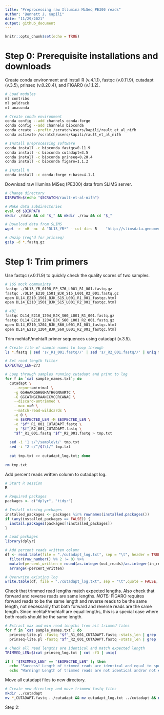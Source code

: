 ```yaml
---
title: "Preprocessing raw Illumina MiSeq PE300 reads"
author: "Bennett J. Kapili"
date: "11/29/2021"
output: github_document
---
```


```r
knitr::opts_chunk$set(echo = TRUE)
```


# Step 0: Prerequisite installations and downloads

Create conda environment and install R (v.4.1.1), fastqc (v.0.11.9), cutadapt (v.3.5), prinseq (v.0.20.4), and FIGARO (v.1.1.2).
```bash
# Load modules
ml contribs
ml poldrack
ml anaconda

# Create conda environment
conda config --add channels conda-forge
conda config --add channels bioconda
conda create --prefix /scratch/users/kapili/rault_et_al_nifh
conda activate /scratch/users/kapili/rault_et_al_nifh

# Install preprocessing software
conda install -c bioconda fastqc=0.11.9
conda install -c bioconda cutadapt=3.5
conda install -c bioconda prinseq=0.20.4
conda install -c bioconda figaro=1.1.2

# Install R
conda install -c conda-forge r-base=4.1.1
```

Download raw Illumina MiSeq (PE300) data from SLIMS server.
```bash
# Change directory
DIRPATH=$(echo "$SCRATCH/rault-et-al-nifh")

# Make data subdirectories
eval cd $DIRPATH
mkdir ./data && cd "$_" && mkdir ./raw && cd "$_"

# Download data from SLIMS
wget -r -nH -nc -A "DL13_YR*" --cut-dirs 5    "http://slimsdata.genomecenter.ucdavis.edu/Data/by0xe2e70/210830_M00384_0012_MS3086631-600V3/Unaligned/Project_ADAS_Dekas13_MCRA_NIFH/"

# Unzip (req'd for prinseq)
gzip -d *.fastq.gz
```


# Step 1: Trim primers

Use fastqc (v.0.11.9) to quickly check the quality scores of two samples.
```bash
# 16S mock communinty
fastqc ./DL13_YR_0108_EP_S76_L001_R1_001.fastq.gz
fastqc ./DL14_E210_1501_BJK_S15_L001_R2_001.fastq.gz
open DL14_E210_1501_BJK_S15_L001_R1_001_fastqc.html
open DL14_E210_1501_BJK_S15_L001_R2_001_fastqc.html

# 4BI
fastqc DL14_E210_1204_BJK_S60_L001_R1_001.fastq.gz
fastqc DL14_E210_1204_BJK_S60_L001_R2_001.fastq.gz
open DL14_E210_1204_BJK_S60_L001_R1_001_fastqc.html
open DL14_E210_1204_BJK_S60_L001_R2_001_fastqc.html
```

Trim mehtaF/mehtaR primer sequences using cutadapt (v.3.5).
```bash
# Create file of sample names to loop through
ls *.fastq | sed 's/_R1_001.fastq//' | sed 's/_R2_001.fastq//' | uniq > sample_names.txt

# Set read length filter
EXPECTED_LEN=273

# Loop through samples running cutadapt and print to log
for f in `cat sample_names.txt`; do
  cutadapt \
    --report=minimal \
    -g GGHAARGGHGGHATHGGNAARTC \
    -G GGCATNGCRAANCCVCCRCANAC \
    --discard-untrimmed \
    --max-n=0 \
    --match-read-wildcards \
    -e 0 \
    -m $EXPECTED_LEN -M $EXPECTED_LEN \
    -o "$f"_R1_001_CUTADAPT.fastq \
    -p "$f"_R2_001_CUTADAPT.fastq \
    "$f"_R1_001.fastq "$f"_R2_001.fastq > tmp.txt
  
  sed -i '1 s/^/sample\t/' tmp.txt
  sed -i "2 s/^/$f\t/" tmp.txt
  
  cat tmp.txt >> cutadapt_log.txt; done
  
rm tmp.txt
```

Add percent reads written column to cutadapt log.
```r
# Start R session
R

# Required packages
packages <- c("dplyr", "tidyr")

# Install missing packages
installed_packages <- packages %in% rownames(installed.packages())
if (any(installed_packages == FALSE)) {
  install.packages(packages[!installed_packages])
}

# Load packages
library(dplyr)

# Add percent reads written column
df <- read.table(file = "./cutadapt_log.txt", sep = "\t", header = TRUE) %>%
  filter(row_number() %% 2 != 0) %>%
  mutate(percent_written = round(as.integer(out_reads)/as.integer(in_reads)*100, 1)) %>%
  arrange(-percent_written)

# Overwrite existing log
write.table(df, file = "./cutadapt_log.txt", sep = "\t",quote = FALSE, col.names = TRUE, row.names = FALSE)
```

Check that trimmed read lengths match expected lengths. Also check that forward and reverse reads are same lengths. *NOTE:* FIGARO requires forward reads to be the same length and reverse reads to be the same length, not necessarily that both forward and reverse reads are the same length. Since mehtaF/mehtaR are equal lengths, this is a special case where both reads should be the same length.
```bash
# Extract max and min read lengths from all trimmed files
for f in `cat sample_names.txt`; do
  prinseq-lite.pl -fastq "$f"_R1_001_CUTADAPT.fastq -stats_len | grep 'max\|min' >> prinseq_log.txt
  prinseq-lite.pl -fastq "$f"_R2_001_CUTADAPT.fastq -stats_len | grep 'max\|min' >> prinseq_log.txt; done

# Check all read lengths are identical and match expected length
TRIMMED_LEN=$(cat prinseq_log.txt | cut -f3 | uniq)

if [ "$TRIMMED_LEN" == "$EXPECTED_LEN" ]; then
  echo "Success! Length of trimmed reads are identical and equal to specified length. Proceed to FIGARO."; else
  echo "Warning! Length of trimmed reads are not identical and/or not equal to specified length. Inspect cutadapt output before proceeding to FIGARO."; fi
```

Move all cutadapt files to new directory.
```bash
# Create new directory and move trimmed fastq files
mkdir ../cutadapt
mv *_CUTADAPT.fastq ../cutadapt && mv cutadapt_log.txt ../cutadapt && mv prinseq_log.txt ../cutadapt
```

Step 2: 